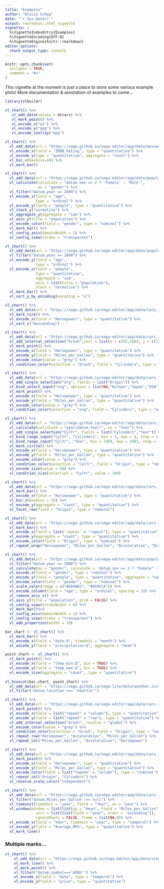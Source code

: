 ```yaml
---
title: "Examples"
author: "Alicia Schep"
date: "`r Sys.Date()`"
output: rmarkdown::html_vignette
vignette: >
  %\VignetteIndexEntry{Examples}
  %\VignetteEncoding{UTF-8}
  %\VignetteEngine{knitr::rmarkdown}
editor_options: 
  chunk_output_type: console
---
```


```r
knitr::opts_chunk$set(
  collapse = TRUE,
  comment = "#>"
)
```

This vignette at the moment is just a place to store some various example plots! More documentation & annotation of examples to come...

```r
library(vlbuildr)

vl_chart() %>%
   vl_add_data(values = mtcars) %>%
   vl_mark_point() %>%
   vl_encode_x("wt") %>%
   vl_encode_y("mpg") %>% 
   vl_encode_tooltip("mpg")
```


```r
vl_chart() %>%
  vl_add_data(url = "https://vega.github.io/vega-editor/app/data/movies.json") %>%
  vl_encode_x(field = "IMDB_Rating", type = "quantitative") %>%
  vl_encode_y(type = "quantitative", aggregate = "count") %>%
  vl_bin_x(maxbins=10) %>%
  vl_mark_bar()
```


```r
vl_chart() %>%
  vl_add_data(url = "https://vega.github.io/vega-editor/app/data/population.json") %>%
  vl_calculate(calculate = "datum.sex == 2 ? 'Female' : 'Male'", 
               as = "gender") %>%
  vl_filter("datum.year == 2000") %>%
  vl_encode_x(field = "age", 
              type = "ordinal") %>%
  vl_encode_y(field = "people", type = "quantitative") %>%
  vl_stack_y("normalize") %>%
  vl_aggregate_y(aggregate = "sum") %>%
  vl_axis_y(title = "population") %>%
  vl_encode_color(field = "gender", type = "nominal") %>%
  vl_mark_bar() %>% 
  vl_config_axis(domainWidth = 1) %>%
  vl_config_view(stroke = "transparent")
```



```r
vl_chart() %>%
  vl_add_data(url = "https://vega.github.io/vega-editor/app/data/population.json") %>%
  vl_filter("datum.year == 2000") %>%
  vl_encode_y(field = "age", 
              type = "ordinal") %>%
  vl_encode_x(field = "people", 
              type = "quantitative", 
              aggregate = "sum",
              axis = list(title = "population"), 
              stack = "normalize") %>%
  vl_mark_bar() %>%
  vl_sort_y_by_encoding(encoding = "x")

```

```r
vl_chart() %>%
  vl_add_data(url = "https://vega.github.io/vega-editor/app/data/cars.json") %>%
  vl_mark_tick() %>%
  vl_encode_x(field = "Horsepower", type = "quantitative") %>%
  vl_sort_x("descending")
```

```r
vl_chart() %>%
  vl_add_data(url = "https://vega.github.io/vega-editor/app/data/cars.json") %>%
  vl_add_interval_selection("brush",init = list(x = c(55,160), y = c(13,37))) %>%
  vl_mark_point() %>%
  vl_encode_x(field = "Horsepower", type = "quantitative") %>%
  vl_encode_y(field = "Miles_per_Gallon", type = "quantitative") %>%
  vl_encode_color(value = "grey") %>%
  vl_condition_color(selection = "brush", field = "Cylinders", type = "ordinal")
```


```r
vl_chart() %>%
  vl_add_data(url = "https://vega.github.io/vega-editor/app/data/cars.json") %>%
  vl_add_single_selection("org", fields = list("Origin")) %>%
  vl_bind_select_input("org", options = list(NA,"Europe","Japan","USA")) %>%
  vl_mark_point() %>%
  vl_encode_x(field = "Horsepower", type = "quantitative") %>%
  vl_encode_y(field = "Miles_per_Gallon", type = "quantitative") %>%
  vl_encode_color(value = "grey") %>%
  vl_condition_color(selection = "org", field = "Cylinders", type = "ordinal")

```

```r
vl_chart() %>%
  vl_add_data(url = "https://vega.github.io/vega-editor/app/data/cars.json") %>%
  vl_calculate(calculate = "year(datum.Year)", as = "Year") %>%
  vl_add_single_selection("CylYr", fields = list("Cylinders","Year")) %>%
  vl_bind_range_input("CylYr", "Cylinders", min = 3, max = 8, step = 1) %>%
  vl_bind_range_input("CylYr", "Year", min = 1969, max = 1981, step = 1) %>%
  vl_mark_circle() %>%
  vl_encode_x(field = "Horsepower", type = "quantitative") %>%
  vl_encode_y(field = "Miles_per_Gallon", type = "quantitative") %>%
  vl_encode_color(value = "grey") %>%
  vl_condition_color(selection = "CylYr", field = "Origin", type = "nominal") %>%
  vl_encode_size(value = 50) %>%
  vl_condition_size(selection = "CylYr", value = 100)
```

```r
vl_chart() %>%
  vl_add_data(url = "https://vega.github.io/vega-editor/app/data/cars.json") %>%
  vl_mark_bar() %>%
  vl_encode_x(field = "Horsepower", type = "quantitative") %>%
  vl_bin_x(maxbins = 15) %>%
  vl_encode_y(aggregate = "count", type = "quantitative") %>%
  vl_facet_row(field = "Origin", type = "nominal")
```

```r
vl_chart() %>%
  vl_add_data(url = "https://vega.github.io/vega-editor/app/data/cars.json") %>%
  vl_mark_bar() %>%
  vl_encode_x(field = list(`repeat` = "repeat"), type = "quantitative", bin = TRUE) %>%
  vl_encode_y(aggregate = "count", type = "quantitative") %>%
  vl_encode_color(field = "Origin", type = "nominal") %>%
  vl_repeat_wrap("Horsepower", "Miles_per_Gallon", "Acceleration", "Displacement")
```


```r
vl_chart() %>%
  vl_add_data(url = "https://vega.github.io/vega-editor/app/data/population.json") %>%
  vl_filter("datum.year == 2000") %>%
  vl_calculate(as = "gender", calculate = 'datum.sex == 2 ? "Female" : "Male"') %>%
  vl_encode_x(field = "gender", type = "nominal") %>%
  vl_encode_y(field = "people", type = "quantitative", aggregate = "sum") %>%
  vl_encode_color(field = "gender", type = "nominal") %>%
  vl_scale_color(range = c("#EA98D2", "#659CCA")) %>%
  vl_encode_column(field = "age", type = "ordinal", spacing = 10) %>%
  vl_remove_axis_x() %>%
  vl_axis_y(title = "population", grid = FALSE) %>%
  vl_config_view(strokeWidth = 0) %>%
  vl_mark_bar()%>% 
  vl_config_axis(domainWidth = 1) %>%
  vl_config_view(stroke = "transparent") %>%
  vl_add_properties(width = 10)
```

```r
bar_chart <- vl_chart() %>%
  vl_mark_bar() %>%
  vl_encode_x(field = "date:O", timeUnit = "month") %>%
  vl_encode_y(field = "precipitation:Q", aggregate = "mean")

point_chart <- vl_chart() %>%
  vl_mark_point() %>%
  vl_encode_x(field = "temp_min:Q", bin = TRUE) %>%
  vl_encode_y(field = "temp_max:Q", bin = TRUE) %>%
  vl_encode_size(aggregate = "count", type = "quantitative")
  
vl_hconcat(bar_chart, point_chart) %>% 
  vl_add_data(url = "https://vega.github.io/vega-lite/data/weather.csv") %>%
  vl_filter("datum.location === 'Seattle'")
```

```r
vl_chart() %>%
  vl_add_data(url = "https://vega.github.io/vega-editor/app/data/cars.json") %>%
  vl_mark_point() %>%
  vl_encode_x(field = list("repeat" = "column"), type = "quantitative") %>%
  vl_encode_y(field = list("repeat" = "row"), type = "quantitative") %>%
  vl_add_interval_selection("brush", resolve = "global") %>%
  vl_encode_color(value = "grey") %>%
  vl_condition_color(selection = "brush", field = "Origin", type = "nominal") %>%
  vl_repeat_row("Horsepower", "Acceleration", "Miles_per_Gallon") %>%
  vl_repeat_col("Miles_per_Gallon", "Acceleration", "Horsepower")
```

```r
vl_chart() %>%
  vl_add_data(url = "https://vega.github.io/vega-editor/app/data/cars.json") %>%
  vl_mark_point() %>%
  vl_encode_x(field = "Horsepower", type = "quantitative") %>%
  vl_encode_y(field = "Miles_per_Gallon", type = "quantitative") %>%
  vl_encode_color(field = list("repeat" = "column"), type = "nominal") %>%
  vl_repeat_col("Origin", "Cylinders") %>%
  vl_resolve_scale_color("independent")
```

```r
vl_chart() %>%
  vl_add_data(url = "https://vega.github.io/vega-editor/app/data/cars.json") %>%
  vl_filter("datum.Miles_per_Gallon !== null") %>%
  vl_timeunit(timeUnit = "year", field = "Year", as = "year") %>%
  vl_window(window = list(list(op = "mean", field = "Miles_per_Gallon", as = "Average_MPG")),
              sort = list(list(field = "year", order = "ascending")),
              ignorePeers = FALSE, frame = list(NA,0)) %>%
  vl_encode_x(field = "Year", timeUnit = "year", type = "temporal") %>%
  vl_encode_y(field = "Average_MPG", type = "quantitative") %>% 
  vl_mark_line()
```


### Multiple marks...


```r
vl_chart() %>%
    vl_add_data(url = "https://vega.github.io/vega-editor/app/data/stocks.csv") %>% 
    vl_mark_line() %>% 
    vl_mark_point() %>%
    vl_filter("datum.symbol==='GOOG'") %>%
    vl_encode_x(field = "date", type = "temporal") %>%
    vl_encode_y(field = "price", type = "quantitative")
```



